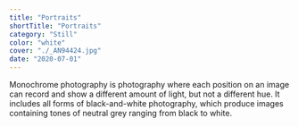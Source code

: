 ```yaml
---
title: "Portraits"
shortTitle: "Portraits"
category: "Still"
color: "white"
cover: "./_AN94424.jpg"
date: "2020-07-01"
---
```


Monochrome photography is photography where each position on an image can record and show a different amount of light, but not a different hue. It includes all forms of black-and-white photography, which produce images containing tones of neutral grey ranging from black to white.

